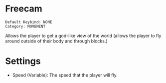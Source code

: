 # Freecam

```
Default Keybind: NONE
Category: MOVEMENT
```
Allows the player to get a god-like view of the world (allows the player to fly around outside of their body and through blocks.)

# Settings
 - Speed (Variable): The speed that the player will fly.